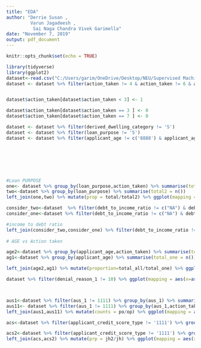 ---
title: "EDA"
author: "Derrie Susan , 
         Varun Jagadeesh , 
          Sai Naga Chandra Vivek Garimella"
date: "November 7, 2019"
output: pdf_document
---

```{r setup, include=FALSE}
knitr::opts_chunk$set(echo = TRUE)
```
  


```{r}
library(tidyverse)
library(ggplot2)
dataset<-read.csv("C:/Users/garim/OneDrive/Desktop/NEU/Supervised Machine Learning/Project/sample_load_data.csv")
dataset <- dataset %>% filter(action_taken != 4 & action_taken != 6 & action_taken !=5 & action_taken!=8)


dataset$action_taken[dataset$action_taken < 3] <- 1

dataset$action_taken[dataset$action_taken == 3 ] <- 0
dataset$action_taken[dataset$action_taken == 7 ] <- 0

dataset <- dataset %>% filter(derived_dwelling_category != 'S')
dataset <- dataset %>% filter(loan_purpose != '5')
dataset <- dataset %>% filter(applicant_age != c('8888') & applicant_age != '9999')







#Loan PURPOSE
one<- dataset %>% group_by(loan_purpose,action_taken) %>% summarise(total = n())
two<-dataset %>% group_by(loan_purpose) %>% summarise(total2 = n())
left_join(one,two) %>% mutate(prop = total/total2) %>% ggplot(mapping = aes(x=as.character(loan_purpose),y=prop,fill=as.character(action_taken)))+geom_bar(stat = 'identity')+scale_x_discrete(breaks=c("1","2","31","32","4","5"),labels=c("Home purchase", "Home improvement", "Refinancing","Cash-out refinancing","Other purpose","Not applicable"))+coord_flip()+scale_fill_discrete(name="Loan Status", breaks=c("1","0"),labels=c("approved", "rejected"))+labs(title = "Action taken vs Loan purpose",x='Loan purpose',y='Proportion')

consider_two<-dataset  %>% filter(debt_to_income_ratio != c("NA") & debt_to_income_ratio != "Exempt")%>% group_by(debt_to_income_ratio,action_taken) %>% summarise(both = n())
consider_one<-dataset %>% filter(debt_to_income_ratio != c("NA") & debt_to_income_ratio != "Exempt")%>% group_by(debt_to_income_ratio) %>% summarise(single = n())

#income to debt ratio
left_join(consider_two,consider_one) %>% filter(debt_to_income_ratio != "" ) %>% mutate(ratio = both/single) %>% ggplot(mapping = aes(x=debt_to_income_ratio,y=ratio,fill=as.character(action_taken)))+geom_bar(stat = 'identity')+coord_flip()+ scale_x_discrete(breaks=c("<20%",">60%","20%-<30%","30%-<36%","36","37","38","39","40","41","42","43","44","45","46","47","48","49","50%-60%"),labels=c("<20%",">60%","20%-<30%", "30%-<36%" ,"36%","37%","38%","39%","40%","41%","42%","43%","44%","45%","46%","47%","48%","49%","50%-60%"))+scale_fill_discrete(name="Loan Status", breaks=c("1","0"),labels=c("approved", "rejected"))+labs(title = "Income to debt Ratio vs Action Taken",x='Income to Debt Ratio',y='Proportion')
 
# AGE vs Action taken

age2<-dataset %>% group_by(applicant_age,action_taken) %>% summarise(total_all = n())
ag1<-dataset %>% group_by(applicant_age) %>% summarise(total_one = n())

left_join(age2,ag1) %>% mutate(proportion=total_all/total_one) %>% ggplot(mapping = aes(x=applicant_age,y=proportion,fill=as.factor(action_taken)))+geom_bar(stat = 'identity')+scale_fill_discrete(name="Loan Status", breaks=c("1","0"),labels=c("approved", "rejected"))+labs(title = "Age of Applicant vs Action Taken",x='age of Applicant',y='Proportion')

dataset %>% filter(denial_reason_1 != 10) %>% ggplot(mapping = aes(x=as.character(denial_reason_1)))+geom_bar()+ scale_x_discrete(breaks=c("1","2","3","4","5","6","7","8","9","1111"),labels=c("Debt-to-income ratio", "Employment history", "Credit history","Collateral","Insufficient cash (downpayment, closing costs)","Unverifiable information","Credit application incomplete","Mortgage insurance denied","Other","Exempt"))+coord_flip()+labs(title = "Denial Reasons vs Number of Applications",x='Denial Reasons',y='Number of Applications')



aus1<-dataset %>% filter(aus_1 != 1111) %>% group_by(aus_1) %>% summarise(op= n())
aus11<- dataset %>% filter(aus_1 != 1111) %>% group_by(aus_1,action_taken) %>% summarise(po= n())
left_join(aus1,aus11) %>% mutate(counts = po/op) %>% ggplot(mapping = aes(x=as.character(aus_1),y=counts,fill=as.character(action_taken)))+geom_bar(stat='identity')+scale_x_discrete(breaks=c("1","2","3","4","5","6"),labels = c("Desktop Underwriter (DU)","Loan Prospector (LP) or Loan Product Advisor","Technology Open to Approved Lenders (TOTAL) Scorecard","Guaranteed Underwriting System (GUS)"," Other","Not applicable"))+coord_flip()+scale_fill_discrete(name='loan status',breaks = c("1","0"),labels=c("approved","rejected"))+labs(title = "Automated Underwriting System vs Action taken",x="types of automated underwriting system" , y='proportion')

acs<-dataset %>% filter(applicant_credit_score_type != '1111') %>% group_by(applicant_credit_score_type) %>% summarise(jh = n()) 

acs2<-dataset %>% filter(applicant_credit_score_type != '1111') %>% group_by(applicant_credit_score_type,action_taken) %>% summarise(jh2 = n()) 
left_join(acs,acs2) %>% mutate(prp = jh2/jh) %>% ggplot(mapping = aes(x=as.character(applicant_credit_score_type),y=prp,fill=as.character(action_taken)))+geom_bar(stat='identity') + scale_x_discrete(breaks = c("1","2","3","4","5","6","7","8","9"),labels=c("Equifax Beacon 5.0","Experian Fair Isaac","FICO Risk Score Classic 04","FICO Risk Score Classic 98","VantageScore 2.0"," VantageScore 3.0","More than one credit scoring model","Other credit scoring model","Not applicable"))+coord_flip()+scale_fill_discrete(name='action taken',breaks=c("1","0"),labels=c("approved","rejected"))+labs(title = 'Applicant credit score type vs Action taken',x='Applicant credit score type',y='proportion')

```





